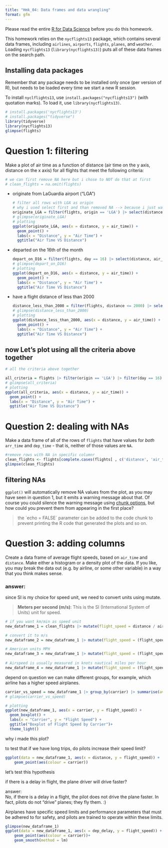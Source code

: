 ```yaml
---
title: "Hmk_04: Data frames and data wrangling"
format: gfm
---
```


Please read the entire [R for Data Science](https://r4ds.hadley.nz/data-transform) before you do this homework.

This homework relies on the `nycflights13` package, which contains several data frames, including `airlines`, `airports`, `flights`, `planes`, and `weather`. Loading `nycflights13` (`library(nycflights13)`) puts all of these data frames on the search path.

## Installing data packages

Remember that any package needs to be installed only once (per version of R), but needs to be loaded every time we start a new R session.

To install `nyclflights13`, use `install.packages("nycflights13")` (with quotation marks). To load it, use `library(nycflights13)`.

```r
# install.packages('nycflights13')
# install.packages("tidyverse")
library(tidyverse)
library(nycflights13)
glimpse(flights)
```

# Question 1: filtering

Make a plot of air time as a function of distance (air time on the y axis, distance on the x axis) for all flights that meet the following criteria:

```r
# we can first remove NA here but i chose to NOT do that at first
# clean_flights = na.omit(flights)
```

-   originate from LaGuardia airport ("LGA")

    ```r
    # filter all rows with LGA as origin
    # why i used select first and than removed NA --> because i just want to remove rows without the distance or air_time data, and other NA in other properties can stay
    originate_LGA = filter(flights, origin == 'LGA') |> select(distance, air_time) |> na.omit()
    # glimpse(originate_LGA)
    # plotting
    ggplot(originate_LGA, aes(x = distance, y = air_time)) +
      geom_point() +
      labs(x = "Distance", y = "Air Time") +
      ggtitle("Air Time VS Distance")

    ```

-   departed on the 16th of the month

    ```r
    depart_on_D16 = filter(flights, day == 16) |> select(distance, air_time) |> na.omit()
    # glimpse(depart_on_D16)
    # plotting
    ggplot(depart_on_D16, aes(x = distance, y = air_time)) +
      geom_point() +
      labs(x = "Distance", y = "Air Time") +
      ggtitle("Air Time VS Distance")

    ```

-   have a flight distance of less than 2000

    ```r
    distance_less_than_2000 = filter(flights, distance <= 2000) |> select(distance, air_time) |> na.omit()
    # glimpse(distance_less_than_2000)
    # plotting
    ggplot(distance_less_than_2000, aes(x = distance, y = air_time)) +
      geom_point() +
      labs(x = "Distance", y = "Air Time") +
      ggtitle("Air Time VS Distance")

    ```

## now Let's plot using all  the criteria above together

```r
# all the criteria above together

all_criteria = flights |> filter(origin == 'LGA') |> filter(day == 16) |> filter(distance <= 2000) |> select(distance, air_time) |> na.omit()
# glimpse(all_criteria)
# plotting
ggplot(all_criteria, aes(x = distance, y = air_time)) +
  geom_point() +
  labs(x = "Distance", y = "Air Time") +
  ggtitle("Air Time VS Distance")


```

# Question 2: dealing with NAs

Make a data frame of all of the rows of `flights` that have values for *both* `arr_time` and `dep_time` - that is, neither of those values are `NA`.

```r
#remove rows with NA in specific columnr
clean_flights <- flights[complete.cases(flights[ , c('distance', 'air_time')]), ] 
glimpse(clean_flights)

```

## filtering NAs

`ggplot()` will automatically remove NA values from the plot, as you may have seen in question 1, but it emits a warning message about that. Of course you could silence the warning message using [chunk options](https://bookdown.org/yihui/rmarkdown-cookbook/chunk-options.html), but how could you prevent them from appearing in the first place?

> the \`echo = FALSE\` parameter can be added to the code chunk to prevent printing the R code that generated the plots and so on.

# Question 3: adding columns

Create a data frame of average flight speeds, based on `air_time` and `distance`. Make either a histogram or a density plot of the data. If you like, you may break the data out (e.g. by airline, or some other variable) in a way that you think makes sense.

### answer:

since SI is my choice for speed unit, we need to convert units using mutate.

> **Meters per second (m/s)**: This is the SI (International System of Units) unit for speed.

```r

# if you want km/min as speed unit
new_dataframe_1 = clean_flights |> mutate(flight_speed = distance / air_time)

# convert it to m/s
new_dataframe_2 = new_dataframe_1 |> mutate(flight_speed = (flight_speed /60)*1000)

# American units MPH
new_dataframe_3 = new_dataframe_1 |> mutate(flight_speed = (flight_speed * 2.23694))
                                            
# Airspeed is usually measured in knots nautical miles per hour
new_dataframe_4 = new_dataframe_1 |> mutate(flight_speed = (flight_speed * 1.94384))
```

depend on question we can make different groups, for example, which airline has a higher speed airplanes.

```r
carrier_vs_speed = new_dataframe_1 |> group_by(carrier) |> summarise(average_flight_speed = mean(flight_speed))
# glimpse(carrier_vs_speed)

# plotting
ggplot(new_dataframe_1, aes(x = carrier, y = flight_speed)) +
  geom_boxplot() +
  labs(x = "Carrier", y = "Flight Speed") +
  ggtitle("Boxplot of Flight Speed by Carrier")+
  theme_light()
```

why i made this plot?

to test that if we have long trips, do pilots increase their speed limit?

```r
ggplot(data = new_dataframe_1, aes(x = distance, y = flight_speed)) + 
    geom_point(aes(colour = carrier))

```

let's test this hypothesis

if there is a delay in flight, the plane driver will drive faster?

answer: \
No, if there is a delay in a flight, the pilot does not drive the plane faster. In fact, pilots do not "drive" planes; they fly them. :)

Airplanes have specific speed limits and performance parameters that must be adhered to for safety, and pilots are trained to operate within these limits.

```r
glimpse(new_dataframe_1)
ggplot(data = new_dataframe_1, aes(x = dep_delay, y = flight_speed)) + 
    geom_point(aes(colour = carrier))+
    geom_smooth(method = lm)

```
